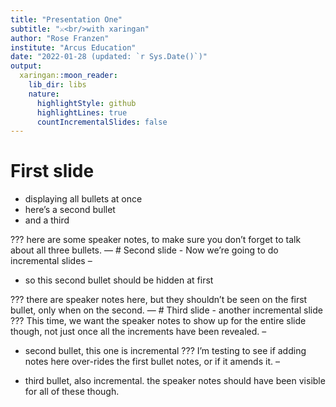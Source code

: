 ```yaml
---
title: "Presentation One"
subtitle: "⚔<br/>with xaringan"
author: "Rose Franzen"
institute: "Arcus Education"
date: "2022-01-28 (updated: `r Sys.Date()`)"
output:
  xaringan::moon_reader:
    lib_dir: libs
    nature:
      highlightStyle: github
      highlightLines: true
      countIncrementalSlides: false
---
```

# First slide
- displaying all bullets at once
- here's a second bullet
- and a third 

???
here are some speaker notes, to make sure you don't forget to talk about all three bullets. 
---
# Second slide
- Now we're going to do incremental slides
--

- so this second bullet should be hidden at first

???
there are speaker notes here, but they shouldn't be seen on the first bullet, only when on the second. 
---
# Third slide
- another incremental slide
???
This time, we want the speaker notes to show up for the entire slide though, not just once all the increments have been revealed. 
--

- second bullet, this one is incremental
???
I'm testing to see if adding notes here over-rides the first bullet notes, or if it amends it. 
--

- third bullet, also incremental. the speaker notes should have been visible for all of these though. 
